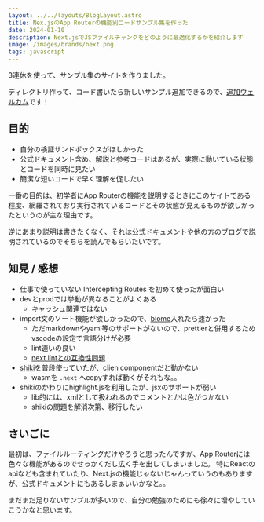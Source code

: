 ```yaml
---
layout: ../../layouts/BlogLayout.astro
title: Nex.jsのApp Routerの機能別コードサンプル集を作った
date: 2024-01-10
description: Next.jsでJSファイルチャンクをどのように最適化するかを紹介します
image: /images/brands/next.png
tags: javascript
---
```



3連休を使って、サンプル集のサイトを作りました。

<OG url="https://nextjs-app-router-training.vercel.app/" />

ディレクトリ作って、コード書いたら新しいサンプル追加できるので、[追加ウェルカム](https://github.com/hiroppy/nextjs-app-router-training#adding-a-new-sample)です！

## 目的

- 自分の検証サンドボックスがほしかった
- 公式ドキュメント含め、解説と参考コードはあるが、実際に動いている状態とコードを同時に見たい
- 簡潔な短いコードで早く理解を促したい

一番の目的は、初学者にApp Routerの機能を説明するときにこのサイトである程度、網羅されており実行されているコードとその状態が見えるものが欲しかったというのが主な理由です。

逆にあまり説明は書きたくなく、それは公式ドキュメントや他の方のブログで説明されているのでそちらを読んでもらいたいです。

## 知見 / 感想

- 仕事で使っていない Intercepting Routes を初めて使ったが面白い
- devとprodでは挙動が異なることがよくある
  - キャッシュ関連ではない
- import文のソート機能が欲しかったので、[biome](https://github.com/biomejs/biome)入れたら速かった
  - ただmarkdownやyaml等のサポートがないので、prettierと併用するためvscodeの設定で言語分けが必要
  - lint速いの良い
  - [next lintとの互換性問題](https://github.com/vercel/next.js/discussions/59347)
- [shiki](https://github.com/shikijs/shiki)を普段使っていたが、clien componentだと動かない
  - wasmを `.next` へcopyすれば動くがそれもな。。
- shikiのかわりにhighlight.jsを利用したが、jsxのサポートが弱い
  - lib的には、xmlとして扱われるのでコメントとかは色がつかない
  - shikiの問題を解消次第、移行したい

## さいごに

最初は、ファイルルーティングだけやろうと思ったんですが、App Routerには色々な機能があるのでせっかくだし広く手を出してしまいました。
特にReactのapiなども含まれていたり、Next.jsの機能じゃないじゃんっていうのもありますが、公式ドキュメントにもあるしまぁいいかなと。。

まだまだ足りないサンプルが多いので、自分の勉強のためにも徐々に増やしていこうかなと思います。
